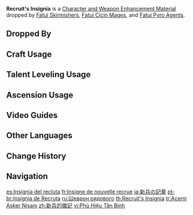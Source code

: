 {{Item Infobox
|id           = 112032
|image        = Item Recruit's Insignia.png
|type         = Character and Weapon Enhancement Materials
|group        = Fatui Skirmisher Materials
|group2       = General Enemy Drops
|invCategory  = Character Development Items
|quality      = 1
|description  = An insignia to identify the recruits. Makes one wonder about what the ones joining the Fatui's war machine were thinking.
|source1      = Dropped by [[Fatui Skirmishers]]
|source2      = Dropped by [[Fatui Cicin Mages]]
|source3      = Dropped by [[Fatui Pyro Agent]]s
|source4      = 
|source5      = 
}}
'''Recruit's Insignia''' is a [[Character and Weapon Enhancement Material]] dropped by [[Fatui Skirmishers]], [[Fatui Cicin Mages]], and [[Fatui Pyro Agent]]s.

==Dropped By==
{{Dropped By}}

==Craft Usage==
{{Craft Usage}}

==Talent Leveling Usage==
{{Talent Leveling Usage}}

==Ascension Usage==
{{Ascension Usage}}

==Video Guides==
{{EVT
|video1   = https://youtu.be/0G4DreFWa-g
|caption1 = Farm Guide (Mondstadt, Liyue and Inazuma)
}}

==Other Languages==
{{Other Languages
|en      = Recruit's Insignia
|zhs     = 新兵的徽记
|zhs_rm  = Xīnbīng de Huījì
|zht     = 新兵的徽記
|zht_rm  = Xīnbīng de Huījì
|zh_tl   = Recruit's Insignia
|ja      = 新兵の記章
|ja_rm   = Shinpei no Kishou
|ja_tl   = New Recruit's Insignia
|ko      = 신병의 휘장
|ko_rm   = Sinbyeong-ui Hwijang
|ko_tl   = Recruit's Insignia
|es      = Insignia del recluta
|es_tl   = Recruit's Insignia
|fr      = Insigne de nouvelle recrue
|fr_tl   = New Recruit's Insignia
|ru      = Шеврон рядового
|ru_tl   = Recruit's Chevron
|th      = Recruit's Insignia
|vi      = Phù Hiệu Tân Binh
|vi_tl   = 
|de      = Abzeichen für neue Rekruten
|de_tl   = Insignia for New Recruits
|id      = Recruit's Insignia
|pt      = Insígnia de Recruta
|pt_tl   = 
|tr      = Acemi Asker Nişanı
|tr_tl   = Recruit Insignia
|it      = Emblema della recluta
|it_tl   = 
}}

==Change History==
{{Change History|1.0}}

==Navigation==
{{Development Item Navbox|Character and Weapon Enhancement Materials}}

[[es:Insignia del recluta]]
[[fr:Insigne de nouvelle recrue]]
[[ja:新兵の記章]]
[[pt-br:Insígnia de Recruta]]
[[ru:Шеврон рядового]]
[[th:Recruit's Insignia]]
[[tr:Acemi Asker Nişanı]]
[[zh:新兵的徽記]]
[[vi:Phù Hiệu Tân Binh]]